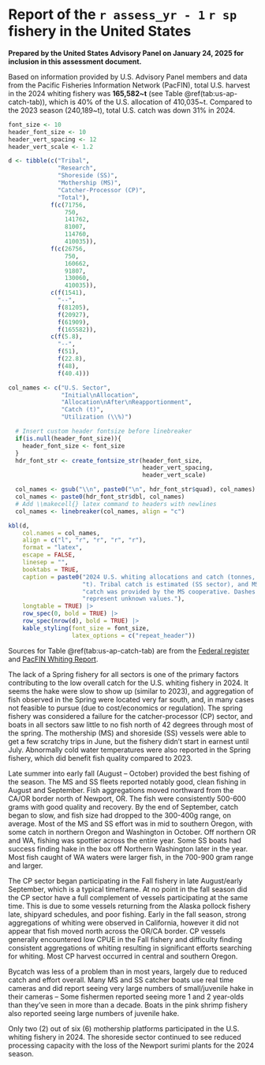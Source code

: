 \newpage

\rfoot{U.S. fishery report}

# Report of the `r assess_yr - 1` `r sp` fishery in the United States {#sec:app-us-fishery-report}

**Prepared by the United States Advisory Panel on January 24, 2025 for inclusion in this assessment document.**

Based on information provided by U.S. Advisory Panel members and data from
the Pacific Fisheries Information Network (PacFIN), total U.S. harvest in the
2024 whiting fishery was **165,582~t** (see Table \@ref(tab:us-ap-catch-tab)),
which is 40% of the U.S. allocation of 410,035~t. Compared to the 2023 season
(240,189~t), total U.S. catch was down 31% in 2024.

```r

font_size <- 10
header_font_size <- 10
header_vert_spacing <- 12
header_vert_scale <- 1.2

d <- tibble(c("Tribal",
              "Research",
              "Shoreside (SS)",
              "Mothership (MS)",
              "Catcher-Processor (CP)",
              "Total"),
            f(c(71756,
                750,
                141762,
                81007,
                114760,
                410035)),
            f(c(26756,
                750,
                160662,
                91807,
                130060,
                410035)),
            c(f(1541),
              "--",
              f(81205),
              f(20927),
              f(61909),
              f(165582)),
            c(f(5.8),
              "--",
              f(51),
              f(22.8),
              f(48),
              f(40.4)))

col_names <- c("U.S. Sector",
               "Initial\nAllocation",
               "Allocation\nAfter\nReapportionment",
               "Catch (t)",
               "Utilization (\\%)")

  # Insert custom header fontsize before linebreaker
  if(is.null(header_font_size)){
    header_font_size <- font_size
  }
  hdr_font_str <- create_fontsize_str(header_font_size,
                                      header_vert_spacing,
                                      header_vert_scale)

  col_names <- gsub("\\n", paste0("\n", hdr_font_str$quad), col_names)
  col_names <- paste0(hdr_font_str$dbl, col_names)
  # Add \\makecell{} latex command to headers with newlines
  col_names <- linebreaker(col_names, align = "c")

kbl(d,
    col.names = col_names,
    align = c("l", "r", "r", "r", "r"),
    format = "latex",
    escape = FALSE,
    linesep = "",
    booktabs = TRUE,
    caption = paste0("2024 U.S. whiting allocations and catch (tonnes, ",
                     "t). Tribal catch is estimated (SS sector), and MS ",
                     "catch was provided by the MS cooperative. Dashes ",
                     "represent unknown values."),
    longtable = TRUE) |> 
    row_spec(0, bold = TRUE) |>
    row_spec(nrow(d), bold = TRUE) |> 
    kable_styling(font_size = font_size,
                  latex_options = c("repeat_header"))

```

Sources for Table \@ref(tab:us-ap-catch-tab) are from the [Federal register](https://www.govinfo.gov/content/pkg/FR-2024-10-22/pdf/2024-24361.pdf) and
[PacFIN Whiting Report](https://reports.psmfc.org/pacfin/f?p=501:202::INITIAL:NO:::).

The lack of a Spring fishery for all sectors is one of the primary factors contributing to the
low overall catch for the U.S. whiting fishery in 2024. It seems the hake were slow to show up
(similar to 2023), and aggregation of fish observed in the Spring were located very far south,
and, in many cases not feasible to pursue (due to cost/economics or regulation). The spring fishery
was considered a failure for the catcher-processor (CP) sector, and boats in all sectors saw little
to no fish north of 42 degrees through most of the spring. The mothership (MS) and shoreside (SS)
vessels were able to get a few scratchy trips in June, but the fishery didn’t start in earnest until
July. Abnormally cold water temperatures were also reported in the Spring fishery, which did benefit
fish quality compared to 2023.

Late summer into early fall (August – October) provided the best fishing of the season. The
MS and SS fleets reported notably good, clean fishing in August and September. Fish aggregations
moved northward from the CA/OR border north of Newport, OR. The fish were consistently 500-600 grams
with good quality and recovery. By the end of September, catch began to slow, and fish size had
dropped to the 300-400g range, on average. Most of the MS and SS effort was in mid to southern
Oregon, with some catch in northern Oregon and Washington in October. Off northern OR and WA,
fishing was spottier across the entire year. Some SS boats had success finding hake in the box
off Northern Washington later in the year. Most fish caught of WA waters were larger fish, in
the 700-900 gram range and larger.

The CP sector began participating in the Fall fishery in late August/early September, which is a
typical timeframe. At no point in the fall season did the CP sector have a full complement of
vessels participating at the same time. This is due to some vessels returning from the Alaska
pollock fishery late, shipyard schedules, and poor fishing. Early in the fall season, strong
aggregations of whiting were observed in California, however it did not appear that fish moved
north across the OR/CA border. CP vessels generally encountered low CPUE in the Fall fishery
and difficulty finding consistent aggregations of whiting resulting in significant efforts
searching for whiting. Most CP harvest occurred in central and southern Oregon.

Bycatch was less of a problem than in most years, largely due to reduced catch and effort overall.
Many MS and SS catcher boats use real time cameras and did report seeing very large numbers of
small/juvenile hake in their cameras – Some fishermen reported seeing more 1 and 2 year-olds
than they’ve seen in more than a decade. Boats in the pink shrimp fishery also reported seeing
large numbers of juvenile hake.

Only two (2) out of six (6) mothership platforms participated in the U.S. whiting fishery in 2024.
The shoreside sector continued to see reduced processing capacity with the loss of the Newport
surimi plants for the 2024 season.

\clearpage